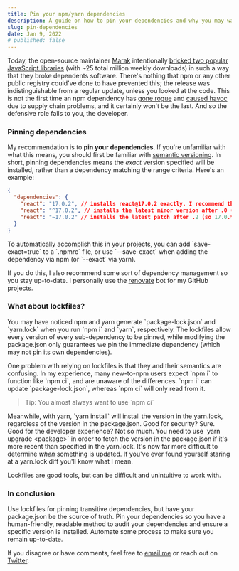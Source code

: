```yaml
---
title: Pin your npm/yarn dependencies
description: A guide on how to pin your dependencies and why you may want to
slug: pin-dependencies
date: Jan 9, 2022
# published: false
---
```


Today, the open-source maintainer [Marak](https://github.com/Marak) intentionally [bricked two popular JavaScript libraries](https://www.bleepingcomputer.com/news/security/dev-corrupts-npm-libs-colors-and-faker-breaking-thousands-of-apps/) (with ~25 total million weekly downloads) in such a way that they broke dependents software. There's nothing that npm or any other public registry could've done to have prevented this; the release was indistinguishable from a regular update, unless you looked at the code. This is not the first time an npm dependency has [gone rogue](https://qz.com/646467/how-one-programmer-broke-the-internet-by-deleting-a-tiny-piece-of-code/) and [caused havoc](https://github.com/dominictarr/event-stream/issues/115) due to supply chain problems, and it certainly won't be the last. And so the defensive role falls to you, the developer.

### Pinning dependencies

My recommendation is to **pin your dependencies**. If you're unfamiliar with what this means, you should first be familiar with [semantic versioning](https://semver.org/). In short, pinning dependencies means the _exact_ version specified will be installed, rather than a dependency matching the range criteria. Here's an example:

```json
{
  "dependencies": {
    "react": "17.0.2", // installs react@17.0.2 exactly. I recommend this.
    "react": "^17.0.2", // installs the latest minor version after .0 (so 17.*.*)
    "react": "~17.0.2" // installs the latest patch after .2 (so 17.0.*)
  }
}
```

To automatically accomplish this in your projects, you can add \`save-exact=true\` to a \`.npmrc\` file, or use \`--save-exact\` when adding the dependency via npm (or \`--exact\` via yarn).

If you do this, I also recommend some sort of dependency management so you stay up-to-date. I personally use the [renovate](https://github.com/renovatebot/renovate) bot for my GitHub projects.

### What about lockfiles?

You may have noticed npm and yarn generate \`package-lock.json\` and \`yarn.lock\` when you run \`npm i\` and \`yarn\`, respectively. The lockfiles allow every version of every sub-dependency to be pinned, while modifying the package.json only guarantees we pin the immediate dependency (which may not pin its own dependencies).

One problem with relying on lockfiles is that they and their semantics are confusing. In my experience, many new-to-npm users expect \`npm i\` to function like \`npm ci\`, and are unaware of the differences. \`npm i\` can update \`package-lock.json\`, whereas \`npm ci\` will only read from it.

> Tip: You almost always want to use \`npm ci\`

Meanwhile, with yarn, \`yarn install\` will install the version in the yarn.lock, regardless of the version in the package.json. Good for security? Sure. Good for the developer experience? Not so much. You need to use \`yarn upgrade \<package\>\` in order to fetch the version in the package.json if it's more recent than specified in the yarn.lock. It's now far more difficult to determine _when_ something is updated. If you've ever found yourself staring at a yarn.lock diff you'll know what I mean.

Lockfiles are good tools, but can be difficult and unintuitive to work with.

### In conclusion

Use lockfiles for pinning transitive dependencies, but have your package.json be the source of truth. Pin your dependencies so you have a human-friendly, readable method to audit your dependencies and ensure a specific version is installed. Automate some process to make sure you remain up-to-date.

If you disagree or have comments, feel free to [email me](mailto:maxwell.leiter@gmail.com) or reach out on [Twitter](https://twitter.com/max_leiter).
